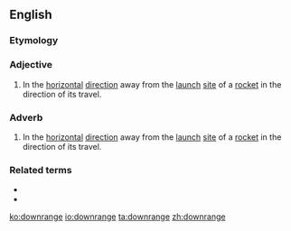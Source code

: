 ==English==

===Etymology===
{{compound|en|down|range}}

===Adjective===
{{en-adj}}

# In the [[horizontal]] [[direction]] away from the [[launch]] [[site]] of a [[rocket]] in the direction of its travel.

===Adverb===
{{en-adv}}

# In the [[horizontal]] [[direction]] away from the [[launch]] [[site]] of a [[rocket]] in the direction of its travel.

===Related terms===
* {{l|en|crossrange}}
* {{l|en|uprange}}

[[ko:downrange]]
[[io:downrange]]
[[ta:downrange]]
[[zh:downrange]]